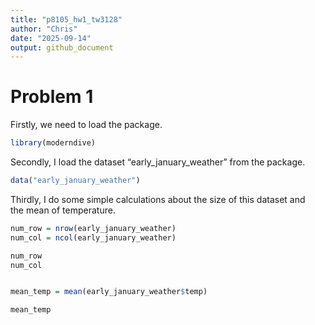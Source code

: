 ```yaml
---
title: "p8105_hw1_tw3128"
author: "Chris"
date: "2025-09-14"
output: github_document
---
```


# Problem 1
Firstly, we need to load the package.

```r
library(moderndive)
```

Secondly, I load the dataset "early_january_weather" from the package.

```r
data("early_january_weather")
```


Thirdly, I do some simple calculations about the size of this dataset and\
the mean of temperature.

```r
num_row = nrow(early_january_weather)
num_col = ncol(early_january_weather)

num_row
num_col


mean_temp = mean(early_january_weather$temp)

mean_temp
```






























